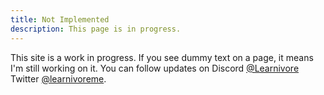 ```yaml
---
title: Not Implemented
description: This page is in progress.
---
```


<Callout>

This site is a work in progress. If you see dummy text on a page, it means I'm still working on it. You can follow updates on Discord [@Learnivore](https://discord.com/invite/8tFHup743H) Twitter [@learnivoreme](https://twitter.com/learnivoreme).

</Callout>